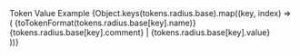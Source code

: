 
<PageSection title="Radius" isHeader>
  <TokenTable>
    <thead>
      <tr>
        <th style={{ width: '40%' }}>Token</th>
        <th style={{ width: '30%' }}>Value</th>
        <th>Example</th>
      </tr>
    </thead>
    <tbody>
      {Object.keys(tokens.radius.base).map((key, index) => (
        <tr key={index}>
          <td>{toTokenFormat(tokens.radius.base[key].name)}</td>
          <td>
            {tokens.radius.base[key].comment} | {tokens.radius.base[key].value}
          </td>
          <td>
            <div
              className="radius-example"
              style={{
                borderRadius: tokens.radius.base[key].value,
                background: 'var(--pharos-color-living-coral-80)',
                width: '2rem',
                height: '2rem',
                display: 'inline-block',
              }}
            />
          </td>
        </tr>
      ))}
    </tbody>
  </TokenTable>
</PageSection>
